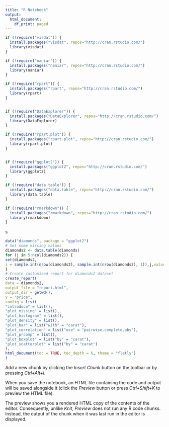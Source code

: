 ---
title: "R Notebook"
output:
  html_document:
    df_print: paged
---



```{r install}

if (!require("visdat")) {
  install.packages("visdat", repos="http://cran.rstudio.com/") 
  library(visdat)
}

if (!require("naniar")) {
  install.packages("naniar", repos="http://cran.rstudio.com/") 
  library(naniar)
}

if (!require("rpart")) {
  install.packages("rpart", repos="http://cran.rstudio.com/") 
  library(rpart)
}


if (!require("DataExplorer")) {
  install.packages("DataExplorer", repos="http://cran.rstudio.com/") 
  library(DataExplorer)
}

if (!require("rpart.plot")) {
  install.packages("rpart.plot", repos="http://cran.rstudio.com/") 
  library(rpart.plot)
}


if (!require("ggplot2")) {
  install.packages("ggplot2", repos="http://cran.rstudio.com/") 
  library(ggplot2)
}

if (!require("data.table")) {
  install.packages("data.table", repos="http://cran.rstudio.com/") 
  library(data.table)
}

if (!require("rmarkdown")) {
  install.packages("rmarkdown", repos="http://cran.rstudio.com/") 
  library(rmarkdown)
}
```


s
```{r}

data("diamonds", package = "ggplot2")
# Set some missing values
diamonds2 <- data.table(diamonds)
for (j in 5:ncol(diamonds2)) {
set(diamonds2,
i = sample.int(nrow(diamonds2), sample.int(nrow(diamonds2), 1)),j,value = NA_integer_)
}
# Create customized report for diamonds2 dataset
create_report(
data = diamonds2,
output_file = "report.html",
output_dir = getwd(),
y = "price",
config = list(
"introduce" = list(),
"plot_missing" = list(),
"plot_histogram" = list(),
"plot_density" = list(),
"plot_bar" = list("with" = "carat"),
"plot_correlation" = list("use" = "pairwise.complete.obs"),
"plot_prcomp" = list(),
"plot_boxplot" = list("by" = "carat"),
"plot_scatterplot" = list("by" = "carat")
),
html_document(toc = TRUE, toc_depth = 6, theme = "flatly")
)
```

Add a new chunk by clicking the *Insert Chunk* button on the toolbar or by pressing *Ctrl+Alt+I*.

When you save the notebook, an HTML file containing the code and output will be saved alongside it (click the *Preview* button or press *Ctrl+Shift+K* to preview the HTML file).

The preview shows you a rendered HTML copy of the contents of the editor. Consequently, unlike *Knit*, *Preview* does not run any R code chunks. Instead, the output of the chunk when it was last run in the editor is displayed.
